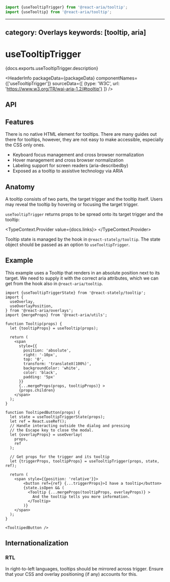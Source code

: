 <!-- Copyright 2020 Adobe. All rights reserved.
This file is licensed to you under the Apache License, Version 2.0 (the "License");
you may not use this file except in compliance with the License. You may obtain a copy
of the License at http://www.apache.org/licenses/LICENSE-2.0
Unless required by applicable law or agreed to in writing, software distributed under
the License is distributed on an "AS IS" BASIS, WITHOUT WARRANTIES OR REPRESENTATIONS
OF ANY KIND, either express or implied. See the License for the specific language
governing permissions and limitations under the License. -->



```jsx import
import {useTooltipTrigger} from '@react-aria/tooltip';
import {useTooltip} from '@react-aria/tooltip';
```

---
category: Overlays
keywords: [tooltip, aria]
---

# useTooltipTrigger

<p>{docs.exports.useTooltipTrigger.description}</p>

<HeaderInfo
  packageData={packageData}
  componentNames={['useTooltipTrigger']}
  sourceData={[
    {type: 'W3C', url: 'https://www.w3.org/TR/wai-aria-1.2/#tooltip'}
  ]} />

## API

<FunctionAPI function={docs.exports.useTooltipTrigger} links={docs.links} />

## Features

There is no native HTML element for tooltips. There are many guides out there for
tooltips, however, they are not easy to make accessible, especially the CSS only ones.

* Keyboard focus management and cross browser normalization
* Hover management and cross browser normalization
* Labeling support for screen readers (aria-describedby)
* Exposed as a tooltip to assistive technology via ARIA

## Anatomy

A tooltip consists of two parts, the target trigger and the tooltip itself.
Users may reveal the tooltip by hovering or focusing the target trigger.

`useTooltipTrigger` returns props to be spread onto its target trigger and the tooltip:

<TypeContext.Provider value={docs.links}>
  <InterfaceType properties={docs.links[docs.exports.useTooltipTrigger.return.id].properties} />
</TypeContext.Provider>

Tooltip state is managed by the <TypeLink links={statelyDocs.links} type={statelyDocs.exports.useTooltipTriggerState} />
hook in `@react-stately/tooltip`. The state object should be passed as an option to `useTooltipTrigger`.

## Example

This example uses a Tooltip that renders in an absolute position next to its target. We need to supply it with the correct
aria attributes, which we can get from the <TypeLink links={docs.links} type={docs.exports.useTooltip} /> hook also in `@react-aria/tooltip`.

```tsx example
import {useTooltipTriggerState} from '@react-stately/tooltip';
import {
  useOverlay,
  useOverlayPosition,
} from '@react-aria/overlays';
import {mergeProps} from '@react-aria/utils';

function Tooltip(props) {
  let {tooltipProps} = useTooltip(props);

  return (
    <span
      style={{
        position: 'absolute',
        right: '-10px',
        top: '0',
        transform: 'translateX(100%)',
        backgroundColor: 'white',
        color: 'black',
        padding: '5px'
      }}
      {...mergeProps(props, tooltipProps)} >
      {props.children}
    </span>
  );
}

function TooltipedButton(props) {
  let state = useTooltipTriggerState(props);
  let ref = React.useRef();
  // Handle interacting outside the dialog and pressing
  // the Escape key to close the modal.
  let {overlayProps} = useOverlay(
    props,
    ref
  );

  // Get props for the trigger and its tooltip
  let {triggerProps, tooltipProps} = useTooltipTrigger(props, state, ref);

  return (
    <span style={{position: 'relative'}}>
        <button ref={ref} {...triggerProps}>I have a tooltip</button>
        {state.isOpen && (
          <Tooltip {...mergeProps(tooltipProps, overlayProps)} >
            And the tooltip tells you more information.
          </Tooltip>
        )}
    </span>
  );
}

<TooltipedButton />
```

## Internationalization

### RTL

In right-to-left languages, tooltips should be mirrored across trigger. Ensure that your CSS and overlay positioning (if any) accounts for this.
